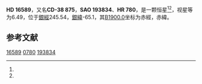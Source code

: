 {{Starbox begin
| name = HD 16589
}}
{{Starbox observe
| epoch = [[J2000.0|J2000.0]]
| constell = {{星座名待查}}<ref name=SIMBAD>{{cite web
 | url=http://simbad.u-strasbg.fr/simbad/sim-id?Ident=HR+780
 | title=Pulsating variable Star
 | publisher=Centre de Données astronomiques de Strasbourg
 | work=SIMBAD
 | accessdate=2012-07-13
 | archive-date=2016-03-18
 | archive-url=https://web.archive.org/web/20160318074654/http://simbad.u-strasbg.fr/simbad/sim-id?Ident=HR+780
 | dead-url=no
 }}</ref><ref name=DATA>{{cite web
 | url=http://vizier.u-strasbg.fr/viz-bin/VizieR-5?-out.add=.&-source=5050&-corr=PK=HR&-out.max=9999&HR=780
 | title=VizieR Detailed Page
 | accessdate=2012-07-13
 | archive-date=2016-03-05
 | archive-url=https://web.archive.org/web/20160305005747/http://vizier.u-strasbg.fr/viz-bin/VizieR-5?-out.add=.&-source=5050&-corr=PK=HR&-out.max=9999&HR=780
 | dead-url=no
 }}</ref>
| 星官 = 
| ra = {{RA|2|38|24.8}}<ref name=SIMBAD /><ref name=DATA />
| dec = {{DEC|-37|59|26}}<ref name=SIMBAD /><ref name=DATA />
| appmag_v = 6.49<ref name=SIMBAD /><ref name=DATA />
}}
{{Starbox character
| class = G0IV<ref name=SIMBAD /><ref name=DATA />
| b-v = 0.52<ref name=SIMBAD /><ref name=DATA />
| u-b = <ref name=SIMBAD /><ref name=DATA />
| r-i = <ref name=SIMBAD /><ref name=DATA />
| variable = 
}}
{{Starbox astrometry
| radial_v = 
| prop_mo_ra = 43
| parallax = 
| p_error = 
}}
{{Starbox catalog
| names =CD-38 875，[[SAO星表|SAO]] 193834，[[HD星表|HD]] 16589，[[HR星表|HR]] 780}}
{{Starbox reference |Simbad=HR+780}}
{{Starbox end}}

'''HD 16589'''，又名'''CD-38 875'''，'''SAO 193834'''、'''HR 780'''，是一颗恒星<ref name=SIMBAD /><ref name=DATA />，视星等为6.49，位于[[銀道座標系|銀經]]245.54，[[銀道座標系|銀緯]]-65.1，其[[B1900.0|B1900.0]]坐标为赤經{{RA|2|34|22.8}}，赤緯{{DEC|-38|-65.1|16}}。

== 参考文献 ==
{{reflist}}

{{star-stub}}

[[Category:HD和HDE天體|16589]]
[[Category:HR天體|0780]]
[[Category:SAO天體|193834]]